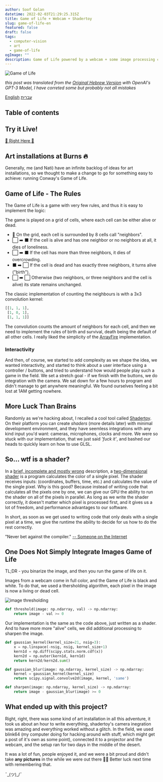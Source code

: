 ```yaml
---
author: Soof Golan
datetime: 2022-02-03T21:29:25.315Z
title: Game of Life + Webcam + Shadertoy
slug: game-of-life-en
featured: false
draft: false
tags:
  - computer-vision
  - art
  - game-of-life
ogImage: ""
description: Game of Life powered by a webcam + some image processing code to create an interactive experience
---
```


![Game of Life](/assets/blog/game-of-life/cover.png)

_this post was translated from the [Original Hebrew Version](https://soofgolan.com/blog/game-of-life) with OpenAI's GPT-3 Model, I have correted some but probably not all mistakes_

[English](/blog/game-of-life-en)
[עברית](/blog/game-of-life-he)

## Table of contents

## Try it Live!

[👾 Right Here 👾](https://www.shadertoy.com/view/NtdSRM)

## Art installations at Burns 🔥

Generally, me (and Nati) have an infinite backlog of ideas for art installations,
so we thought to make a change to go for something easy to achieve:
running Conway's Game of Life.

## Game of Life - The Rules

The Game of Life is a game with very few rules, and thus it is easy to implement the logic:

The game is played on a grid of cells, where each cell can be either alive or dead.

- 🏨 On the grid, each cell is surrounded by 8 cells call "neighbors".
- ⬜ ➡️ ⬛ If the cell is alive and has one neighbor or no neighbors at all, it dies of loneliness.
- ⬜ ➡️ ⬛ If the cell has more than three neighbors, it dies of overcrowding.
- ⬛ ➡️ ⬜ If the cell is dead and has exactly three neighbors, it turns alive ("birth").
- ⬜ ➡️ ⬜ Otherwise (two neighbors, or three neighbors and the cell is alive) its state remains unchanged.

The classic implementation of counting the neighbours is with a 3x3 convolution kernel:

```python
[[1, 1, 1],
 [1, 0, 1],
 [1, 1, 1]]
```

The convolution counts the amount of neighbors for each cell, and then we need to implement
the rules of birth and survival, death being the default of all other cells.
I really liked the simplicity of the
[ArrayFire](https://github.com/arrayfire/arrayfire#conways-game-of-life-using-arrayfire) implementation.

### Interactivity

And then, of course, we started to add complexity as we shape the idea,
we wanted interactivity, and started to think about a user interface using
a controller / buttons, and tried to understand how would people play such a game
in the field. We set a stretch goal - if we finish with the buttons, we do integration
with the camera. We sat down for a few hours to program and didn't manage
to get anywhere meaningful. We found ourselves feeling a bit lost at 1AM getting nowhere.

## More Luck Than Brains

Randomly as we're hacking about, I recalled a cool tool called
[Shadertoy](https://www.shadertoy.com/). On their platform you can create
_shaders_ (more details later) with minimal development environment, and they have seemless
integrations with any kind input you'd want: cameras, microphones, clocks and more.
We were so stuck with our implementation, that we just said _'fuck it'_,
and bashed our heads to quickly learn on how to use GLSL.

## So... wtf is a shader?

In a [brief, incomplete and mostly wrong](biamw) description, a [two-dimensional shader](https://en.wikipedia.org/wiki/Shader#Pixel_shaders)
is a program calculates the color of a single pixel.
The shader receives inputs: (coordinates, buffers, time, etc.)
and calculates the value of the single pixel.
Why is this good? Because instead of writing code that calculates
all the pixels one by one, we can give our GPU the ability to run
the shader on all of the pixels in parallel. As long as we write the
shader correctly, it doesn't matter which pixel is processed first,
and it gives us a lot of freedom, and performance advantages to our
software.

In short, as soon as we get used to writing code that only
deals with a single pixel at a time, we give the runtime the ability
to decide for us how to do the rest correctly.

"Never bet against the compiler." [-- Someone on the Internet](https://quotes.cs.cornell.edu/quote/1244/)

## One Does Not Simply Integrate Images Game of Life

TL;DR - you binarize the image, and then you run the game of life on it.

Images from a webcam come in full color, and the Game of Life is black and white.
To do that, we used a thersholding algorithm, each pixel in the image is now a living or dead cell.

![image thresholding](https://scikit-image.org/docs/dev/_images/sphx_glr_plot_threshold_li_001.png)

```python
def threshold(image: np.ndarray, val) -> np.ndarray:
    return image - val >= 0
```

Our implementation is the same as the code above, just written as a shader.
And to have more more "alive" cells, we did additional processing to sharpen the image.

```python
def gaussian_kernel(kernel_size=21, nsig=3):
    x = np.linspace(-nsig, nsig, kernel_size+1)
    kern1d = np.diff(scipy.stats.norm.cdf(x))
    kern2d = np.outer(kern1d, kern1d)
    return kern2d/kern2d.sum()

def gaussian_blur(image: np.ndarray, kernel_size) -> np.ndarray:
    kernel = gaussian_kernel(kernel_size)
    return scipy.signal.convolve2d(image, kernel, 'same')

def sharpen(image: np.ndarray, kernel_size) -> np.ndarray:
    return image - gaussian_blur(image) >= 0
```

## What ended up with this project?

Right, right, there was some kind of art installation in all this adventure,
it took us about an hour to write everything, shadertoy's camera
inegration was amazing and everything worked without a glitch.
In the field, we used blink64 (my computer doing for hacking around with stuff,
which might get a post of it's own as some point), connected it to
a projector and the webcam, and the setup ran for two days in the
middle of the desert.

It was a lot of fun, people enjoyed it, and we were a bit proud and
didn't take **any pictures** in the while we were out there 🤦‍♂️
Better luck next time with remembering that.

¯\_(ツ)\_/¯

[biamw]: http://james-iry.blogspot.com/2009/05/brief-incomplete-and-mostly-wrong.html

